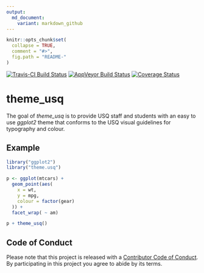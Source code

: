 ```yaml
---
output:
  md_document:
    variant: markdown_github
---
```


<!-- README.md is generated from README.Rmd. Please edit that file -->

```r
knitr::opts_chunk$set(
  collapse = TRUE,
  comment = "#>",
  fig.path = "README-"
)
```

[![Travis-CI Build Status](https://travis-ci.org/adamhsparks/theme_usq.svg?branch=master)](https://travis-ci.org/adamhsparks/theme_usq)
[![AppVeyor Build Status](https://ci.appveyor.com/api/projects/status/github/adamhsparks/theme_usq?branch=master&svg=true)](https://ci.appveyor.com/project/adamhsparks/theme_usq)
[![Coverage Status](https://img.shields.io/codecov/c/github/adamhsparks/theme_usq/master.svg)](https://codecov.io/github/adamhsparks/theme_usq?branch=master)

# theme\_usq

The goal of _theme\_usq_ is to provide USQ staff and students with an easy to use
_ggplot2_ theme that conforms to the USQ visual guidelines for typography and
colour.

## Example

```r
library("ggplot2")
library("theme.usq")

p <- ggplot(mtcars) +
  geom_point(aes(
    x = wt,
    y = mpg,
    colour = factor(gear)
  )) +
  facet_wrap( ~ am)

p + theme_usq()
```

## Code of Conduct

Please note that this project is released with a [Contributor Code of Conduct](CONDUCT.md). By participating in this project you agree to abide by its terms.
